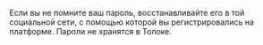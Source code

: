 Если вы не помните ваш пароль, восстанавливайте его в той социальной сети, с помощью которой вы регистрировались на платформе. Пароли не хранятся в Толоке.
